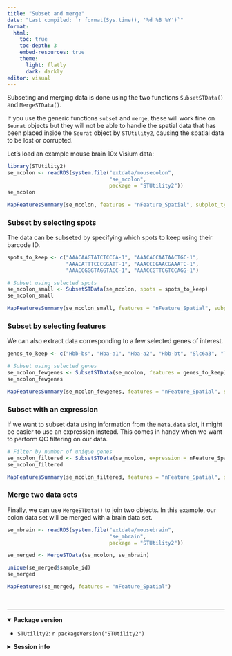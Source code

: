 ```yaml
---
title: "Subset and merge"
date: "Last compiled: `r format(Sys.time(), '%d %B %Y')`"
format: 
  html:
    toc: true
    toc-depth: 3
    embed-resources: true
    theme:
      light: flatly
      dark: darkly
editor: visual
---
```


Subseting and merging data is done using the two functions `SubsetSTData()` and `MergeSTData()`.

If you use the generic functions `subset` and `merge`, these will work fine on `Seurat` objects but they will not be able to handle the spatial data that has been placed inside the `Seurat` object by `STUtility2`, causing the spatial data to be lost or corrupted.

Let's load an example mouse brain 10x Visium data:

```r
library(STUtility2)
se_mcolon <- readRDS(system.file("extdata/mousecolon", 
                                 "se_mcolon", 
                                 package = "STUtility2"))
se_mcolon
```

```r
MapFeaturesSummary(se_mcolon, features = "nFeature_Spatial", subplot_type = "histogram")
```

### Subset by selecting spots

The data can be subseted by specifying which spots to keep using their barcode ID.

```r
spots_to_keep <- c("AAACAAGTATCTCCCA-1", "AAACACCAATAACTGC-1", 
                   "AAACATTTCCCGGATT-1", "AAACCCGAACGAAATC-1", 
                   "AAACCGGGTAGGTACC-1", "AAACCGTTCGTCCAGG-1")

# Subset using selected spots
se_mcolon_small <- SubsetSTData(se_mcolon, spots = spots_to_keep)
se_mcolon_small
```

```r
MapFeaturesSummary(se_mcolon_small, features = "nFeature_Spatial", subplot_type = "histogram")
```

### Subset by selecting features

We can also extract data corresponding to a few selected genes of interest.

```r
genes_to_keep <- c("Hbb-bs", "Hba-a1", "Hba-a2", "Hbb-bt", "Slc6a3", "Th")

# Subset using selected genes
se_mcolon_fewgenes <- SubsetSTData(se_mcolon, features = genes_to_keep)
se_mcolon_fewgenes
```

```r
MapFeaturesSummary(se_mcolon_fewgenes, features = "nFeature_Spatial", subplot_type = "histogram")
```

### Subset with an expression

If we want to subset data using information from the `meta.data` slot, it might be easier to use an expression instead. This comes in handy when we want to perform QC filtering on our data.

```r
# Filter by number of unique genes
se_mcolon_filtered <- SubsetSTData(se_mcolon, expression = nFeature_Spatial > 30)
se_mcolon_filtered
```

```r
MapFeaturesSummary(se_mcolon_filtered, features = "nFeature_Spatial", subplot_type = "histogram")
```

### Merge two data sets

Finally, we can use `MergeSTData()` to join two objects. In this example, our colon data set will be merged with a brain data set.

```r
se_mbrain <- readRDS(system.file("extdata/mousebrain", 
                                 "se_mbrain", 
                                 package = "STUtility2"))
```

```r
se_merged <- MergeSTData(se_mcolon, se_mbrain)

unique(se_merged$sample_id)
se_merged
```

```r
MapFeatures(se_merged, features = "nFeature_Spatial")
```

<br>

------------------------------------------------------------------------

<details open>

<summary>**Package version**</summary>

-   `STUtility2`: `r packageVersion("STUtility2")`

</details>

<details>

<summary>**Session info**</summary>

```r
sessionInfo()
```

</details>

<br>
